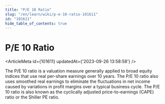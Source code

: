 ```yaml
---
title: "P/E 10 Ratio"
slug: "/en/learn/wiki/p-e-10-ratio-101611"
id: "101611"
hide_table_of_contents: true
---
```



# P/E 10 Ratio

<ArticleMeta id={101611} updatedAt={'2023-09-26 13:58:58'} />
<div className='border-solid border-b border-t-0 my-4 border-[var(--ifm-color-gray-300)]' />

The P/E 10 ratio is a valuation measure generally applied to broad equity indices that use real per-share earnings over 10 years. The P/E 10 ratio also uses smoothed real earnings to eliminate the fluctuations in net income caused by variations in profit margins over a typical business cycle. The P/E 10 ratio is also known as the cyclically adjusted price-to-earnings (CAPE) ratio or the Shiller PE ratio.
